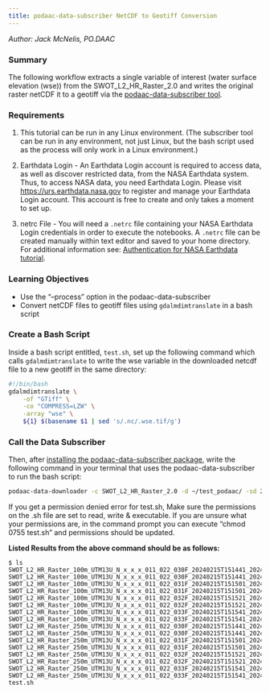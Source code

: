 ```yaml
---
title: podaac-data-subscriber NetCDF to Geotiff Conversion
---
```

*Author: Jack McNelis, PO.DAAC*

### Summary 

The following workflow extracts a single variable of interest (water surface elevation (wse)) from the SWOT_L2_HR_Raster_2.0 and writes the original raster netCDF it to a geotiff via the [podaac-data-subscriber tool](https://github.com/podaac/data-subscriber).

### Requirements

1. This tutorial can be run in any Linux environment. (The subscriber tool can be run in any environment, not just Linux, but the bash script used as the process will only work in a Linux environment.)

2. Earthdata Login - An Earthdata Login account is required to access data, as well as discover restricted data, from the NASA Earthdata system. Thus, to access NASA data, you need Earthdata Login. Please visit [https://urs.earthdata.nasa.gov](https://urs.earthdata.nasa.gov) to register and manage your Earthdata Login account. This account is free to create and only takes a moment to set up.

3. netrc File - You will need a `.netrc` file containing your NASA Earthdata Login credentials in order to execute the notebooks. A `.netrc` file can be created manually within text editor and saved to your home directory. For additional information see: [Authentication for NASA Earthdata tutorial](https://nasa-openscapes.github.io/2021-Cloud-Workshop-AGU/tutorials/02_NASA_Earthdata_Authentication.html).

### Learning Objectives

- Use the "--process" option in the podaac-data-subscriber 
- Convert netCDF files to geotiff files using `gdalmdimtranslate` in a bash script

### Create a Bash Script

Inside a bash script entitled, `test.sh`, set up the following command which calls `gdalmdimtranslate` to write the wse variable in the downloaded netcdf file to a new geotiff in the same directory:

``` bash
#!/bin/bash
gdalmdimtranslate \
	-of "GTiff" \
	-co "COMPRESS=LZW" \
	-array "wse" \
	${1} $(basename $1 | sed 's/.nc/.wse.tif/g')
```

### Call the Data Subscriber
Then, after [installing the podaac-data-subscriber package](https://github.com/podaac/data-subscriber#installation), write the following command in your terminal that uses the podaac-data-subscriber to run the bash script:

``` bash
podaac-data-downloader -c SWOT_L2_HR_Raster_2.0 -d ~/test_podaac/ -sd 2024-04-15T15:15:00Z -ed 2024-04-15T15:16:00Z --process "${PWD}/test.sh"
```

If you get a permission denied error for test.sh, Make sure the permissions on the .sh file are set to read, write & executable. If you are unsure what your permissions are, in the command prompt you can execute "chmod 0755 test.sh" and permissions should be updated.

**Listed Results from the above command should be as follows:**

```
$ ls
SWOT_L2_HR_Raster_100m_UTM13U_N_x_x_x_011_022_030F_20240215T151441_20240215T151502_PIC0_01.nc
SWOT_L2_HR_Raster_100m_UTM13U_N_x_x_x_011_022_030F_20240215T151441_20240215T151502_PIC0_01.wse.tif
SWOT_L2_HR_Raster_100m_UTM13U_N_x_x_x_011_022_031F_20240215T151501_20240215T151522_PIC0_01.nc
SWOT_L2_HR_Raster_100m_UTM13U_N_x_x_x_011_022_031F_20240215T151501_20240215T151522_PIC0_01.wse.tif
SWOT_L2_HR_Raster_100m_UTM13U_N_x_x_x_011_022_032F_20240215T151521_20240215T151542_PIC0_01.nc
SWOT_L2_HR_Raster_100m_UTM13U_N_x_x_x_011_022_032F_20240215T151521_20240215T151542_PIC0_01.wse.tif
SWOT_L2_HR_Raster_100m_UTM13U_N_x_x_x_011_022_033F_20240215T151541_20240215T151602_PIC0_01.nc
SWOT_L2_HR_Raster_100m_UTM13U_N_x_x_x_011_022_033F_20240215T151541_20240215T151602_PIC0_01.wse.tif
SWOT_L2_HR_Raster_250m_UTM13U_N_x_x_x_011_022_030F_20240215T151441_20240215T151502_PIC0_01.nc
SWOT_L2_HR_Raster_250m_UTM13U_N_x_x_x_011_022_030F_20240215T151441_20240215T151502_PIC0_01.wse.tif
SWOT_L2_HR_Raster_250m_UTM13U_N_x_x_x_011_022_031F_20240215T151501_20240215T151522_PIC0_01.nc
SWOT_L2_HR_Raster_250m_UTM13U_N_x_x_x_011_022_031F_20240215T151501_20240215T151522_PIC0_01.wse.tif
SWOT_L2_HR_Raster_250m_UTM13U_N_x_x_x_011_022_032F_20240215T151521_20240215T151542_PIC0_01.nc
SWOT_L2_HR_Raster_250m_UTM13U_N_x_x_x_011_022_032F_20240215T151521_20240215T151542_PIC0_01.wse.tif
SWOT_L2_HR_Raster_250m_UTM13U_N_x_x_x_011_022_033F_20240215T151541_20240215T151602_PIC0_01.nc
SWOT_L2_HR_Raster_250m_UTM13U_N_x_x_x_011_022_033F_20240215T151541_20240215T151602_PIC0_01.wse.tif
test.sh
```